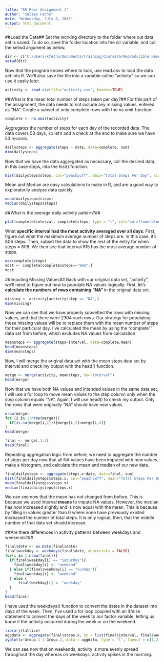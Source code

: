 ```yaml
---
title: "RR Peer Assignment 1"
author: "Kelsey Fecho"
date: "Wednesday, July 8, 2015"
output: html_document
---
```


##Load the Data##
Set the working directory to the folder where out data set is saved. To do so, save the folder location into the dir variable, and call the setwd argument as below. 
```r
dir <- c("C:/Users/kfecho/Documents/Training/Coursera/Reproducible Research/RepData_PeerAssessment1")
setwd(dir)
```

Now that the program knows where to look, use read.csv to load the data set into R. We'll also save the file into a variable called "activity" so we can use it easily later.
```r
activity <- read.csv(file="activity.csv", header=TRUE)
```

##What is the mean total number of steps taken per day?##
For this part of the assignment, the data needs to not include any missing values, entered as "NA". Create a subset of only complete rows with the na.omit function.
```r
complete <- na.omit(activity)
```

Aggregates the number of steps for each day of the recorded data. The data covers 53 days, so let's add a check at the end to make sure we have 53 records.
```r
dailysteps <- aggregate(steps ~ date, data=complete, sum)
dim(dailysteps)
```

Now that we have the data aggregated as necessary, call the desired data, in this case steps, into the hist() function.
```r
hist(dailysteps$steps, col="peachpuff", main="Total Steps Per Day", xlab="# of Steps", ylab="# of Days")
```

Mean and Median are easy calculations to make in R, and are a good way to exploratorily analyze data quickly.
```r
mean(dailysteps$steps)
median(dailysteps$steps)
```

##What is the average daily activity pattern?##

```r
plot(complete$interval, complete$steps, type = "l", col="cornflowerblue", main = "Average Daily Activity Pattern", xlab="Intervals", ylab="Steps")
```

What **specific interval had the most activity averaged over all days**. First, figure out what the maximum average number of steps are. In this case, it's 806 steps. Then, subset the data to show the rest of the entry for when steps = 806. We then see that interval 615 has the most average number of steps.

```r
max(complete$steps)
most <- complete[complete$steps=="806",]
most
```

##Imputing Missing Values##
Back with our original data set, "activity", we'll need to figure out how to populate NA values logically. First, let's **calculate the numbers of rows containing "NA"** in the original data set.
```r
missing <- activity[activity$step == "NA",]
dim(missing)
```
Now we can see that we have properly subsetted the rows with missing values, and that there were 2304 such rows. Our strategy for populating these missing values will be to replace them with the mean number of steps for their particular day. I've calculated the mean by using the "complete"" data set from before, which excludes NA values from calculation.
```r
meansteps <- aggregate(steps~interval, data=complete,mean)
head(meansteps)
dim(meansteps)
```

Now, I will merge the original data set with the mean steps data set by interval and check my output with the head() function.

```r
merge <- merge(activity, meansteps, by="interval")
head(merge)
```

Now that we have both NA values and intended values in the same data set, I will use a for loop to move mean values to the step column only when the step column equals "NA". Again, I will use head() to check my output. Only the rows that were originally "NA" should have new values.

```r
nrow(merge)
for (i in 1:nrow(merge)){
  if(is.na(merge[i,2])){merge[i,2]=merge[i,4]}
}
head(merge)
```

```r
final <- merge[,1:3]
head(final)
```

Repeating aggregation logic from before, we need to aggregate the number of steps per day now that all NA values have been imputed with new values, make a histogram, and calculate the mean and median of our new data.
```r
finaldailysteps <- aggregate(steps.x~date, data=final, sum)
hist(finaldailysteps$steps.x, col="peachpuff", main="Total Steps Per Day", xlab="# of Steps", ylab="# of Days")
mean(finaldailysteps$steps.x)
median(finaldailysteps$steps.x)
```
We can see now that the mean has not changed from before. This is because we used interval **means** to impute NA values. However, the median has now increased slightly and is now equal with the mean. This is because by filling in values greater than 0 where none have previously existed increased the number of total steps. It is only logical, then, that the middle number of that data set should increase.

##Are there differences in activity patterns between weekdays and weekends?##
```r
final$date <- as.Date(final$date)
final$weekday <- weekdays(final$date, abbreviate = FALSE)
for(i in 1:nrow(final)){
  if(final$weekday[i] == "Saturday"){
    final$weekday[i] <- "weekend"
  } else if(final$weekday[i] == "Sunday"){
    final$weekday[i] <- "weekend"
  } else {
      final$weekday[i] <- "weekday"
  }
}
head(final)
```
I have used the weekdays() function to convert the dates in the dataset into days of the week. Then, I've used a for loop coupled with an if/else statement to convert the days of the week to our factor variable, letting us know if the activity occurred during the week or on the weekend.
```r
library(lattice)
aggdata <- aggregate(final$steps.x, by = list(final$interval, final$weekday), FUN=mean)
xyplot(x~Group.1 | Group.2, data = aggdata, type = "l", layout = c(1,2), ylab = "Number of Steps", xlab = "Interval")
```


We can see now that on weekends, activity is more evenly spread throughout the day whereas on weekdays, activity spikes in the morning.